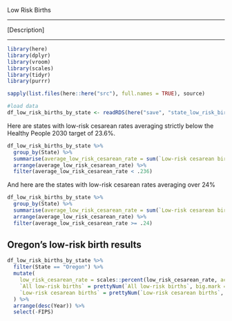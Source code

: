 
Low Risk Births

-----

[Description]

-----

```r
library(here)
library(dplyr)
library(vroom)
library(scales)
library(tidyr)
library(purrr)

sapply(list.files(here::here("src"), full.names = TRUE), source)

#load data
df_low_risk_births_by_state <- readRDS(here("save", "state_low_risk_births_2016_to_2021.RDS"))
```

Here are states with low-risk cesarean rates averaging strictly below the Healthy People 2030 target of 23.6%.

```r
df_low_risk_births_by_state %>% 
  group_by(State) %>% 
  summarise(average_low_risk_cesarean_rate = sum(`Low-risk cesarean births`)/sum(`All low-risk births`)) %>% 
  arrange(average_low_risk_cesarean_rate) %>% 
  filter(average_low_risk_cesarean_rate < .236)
```


And here are the states with low-risk cesarean rates averaging over 24%

```r
df_low_risk_births_by_state %>% 
  group_by(State) %>% 
  summarise(average_low_risk_cesarean_rate = sum(`Low-risk cesarean births`)/sum(`All low-risk births`)) %>% 
  arrange(average_low_risk_cesarean_rate) %>% 
  filter(average_low_risk_cesarean_rate >= .24)
```


## Oregon's low-risk birth results

```r
df_low_risk_births_by_state %>% 
  filter(State == "Oregon") %>% 
  mutate(
    low_risk_cesarean_rate = scales::percent(low_risk_cesarean_rate, accuracy = .1),
    `All low-risk births` = prettyNum(`All low-risk births`, big.mark = ","),
    `Low-risk cesarean births` = prettyNum(`Low-risk cesarean births`, big.mark = ",")
  ) %>% 
  arrange(desc(Year)) %>% 
  select(-FIPS)
```
